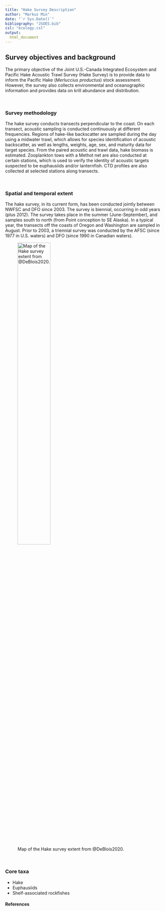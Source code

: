 ```yaml
---
title: "Hake Survey Description"
author: "Markus Min"
date: "`r Sys.Date()`"
bibliography: "JSOES.bib"
csl: "ecology.csl"
output:
  html_document
---
```


## Survey objectives and background
The primary objective of the Joint U.S.-Canada Integrated Ecosystem and Pacific Hake Acoustic Trawl Survey (Hake Survey) is to provide data to inform the Pacific Hake (*Merluccius productus*) stock assessment. However, the survey also collects environmental and oceanographic information and provides data on krill abundance and distribution.

<br>

### Survey methodology

The hake survey conducts transects perpendicular to the coast. On each transect, acoustic sampling is conducted continuously at different frequencies. Regions of hake-like backscatter are sampled during the day using a midwater trawl, which allows for species identification of acoustic backscatter, as well as lengths, weights, age, sex, and maturity data for target species. From the paired acoustic and trawl data, hake biomass is estimated. Zooplankton tows with a Methot net are also conducted at certain stations, which is used to verify the identity of acoustic targets suspected to be euphausiids and/or lanternfish. CTD profiles are also collected at selected stations along transects.

<br>

### Spatial and temporal extent

The hake survey, in its current form, has been conducted jointly between NWFSC and DFO since 2003. The survey is biennial, occurring in odd years (plus 2012). The survey takes place in the summer (June-September), and samples south to north (from Point conception to SE Alaska). In a typical year, the transects off the coasts of Oregon and Washington are sampled in August. Prior to 2003, a triennial survey was conducted by the AFSC (since 1977 in U.S. waters) and DFO (since 1990 in Canadian waters).

![Map of the Hake survey extent from @DeBlois2020.](survey_images/deBlois_2020_hake_survey_design.png){width=50%}


<br>

### Core taxa
- Hake
- Euphausiids
- Shelf-associated rockfishes

#### References
